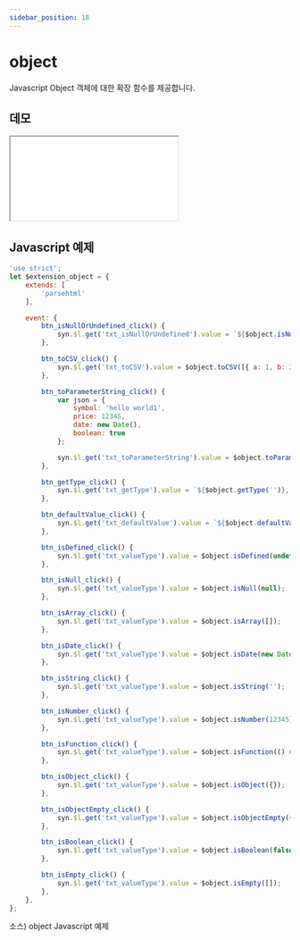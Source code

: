 ```yaml
---
sidebar_position: 18
---
```


# object

Javascript Object 객체에 대한 확장 함수를 제공합니다.

## 데모

<iframe src="/sample/syn/extension_object.html" className="w:100% h:100vh"></iframe>

## Javascript 예제

```javascript
'use strict';
let $extension_object = {
    extends: [
        'parsehtml'
    ],

    event: {
        btn_isNullOrUndefined_click() {
            syn.$l.get('txt_isNullOrUndefined').value = `${$object.isNullOrUndefined('')}, ${$object.isNullOrUndefined(undefined)}, ${$object.isNullOrUndefined(null)}, ${$object.isNullOrUndefined({})}`;
        },

        btn_toCSV_click() {
            syn.$l.get('txt_toCSV').value = $object.toCSV([{ a: 1, b: 2 }, { a: 3, b: 4, c: 5 }, { a: 6 }, { b: 7 }], ['a', 'b'], ';');
        },

        btn_toParameterString_click() {
            var json = {
                symbol: 'hello world1',
                price: 12345,
                date: new Date(),
                boolean: true
            };

            syn.$l.get('txt_toParameterString').value = $object.toParameterString(json);
        },

        btn_getType_click() {
            syn.$l.get('txt_getType').value = `${$object.getType('')}, ${$object.getType(12345)}, ${$object.getType(true)}, ${$object.getType({})}, ${$object.getType(new Date())}, ${$object.getType(null)}, ${$object.getType(syn.$l.get('txt_getType'))}`;
        },

        btn_defaultValue_click() {
            syn.$l.get('txt_defaultValue').value = `${$object.defaultValue('string')}, ${$object.defaultValue('bool')}, ${$object.defaultValue('date')}, ${$object.defaultValue('number')}`;
        },

        btn_isDefined_click() {
            syn.$l.get('txt_valueType').value = $object.isDefined(undefined);
        },

        btn_isNull_click() {
            syn.$l.get('txt_valueType').value = $object.isNull(null);
        },

        btn_isArray_click() {
            syn.$l.get('txt_valueType').value = $object.isArray([]);
        },

        btn_isDate_click() {
            syn.$l.get('txt_valueType').value = $object.isDate(new Date());
        },

        btn_isString_click() {
            syn.$l.get('txt_valueType').value = $object.isString('');
        },

        btn_isNumber_click() {
            syn.$l.get('txt_valueType').value = $object.isNumber(12345);
        },

        btn_isFunction_click() {
            syn.$l.get('txt_valueType').value = $object.isFunction(() => { });
        },

        btn_isObject_click() {
            syn.$l.get('txt_valueType').value = $object.isObject({});
        },

        btn_isObjectEmpty_click() {
            syn.$l.get('txt_valueType').value = $object.isObjectEmpty({});
        },

        btn_isBoolean_click() {
            syn.$l.get('txt_valueType').value = $object.isBoolean(false);
        },

        btn_isEmpty_click() {
            syn.$l.get('txt_valueType').value = $object.isEmpty([]);
        },
    },
};
```
소스) object Javascript 예제